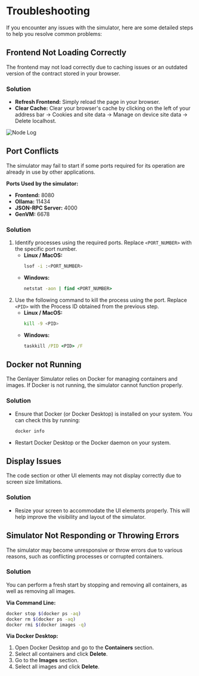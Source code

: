 # Troubleshooting

If you encounter any issues with the simulator, here are some detailed steps to help you resolve common problems:

## Frontend Not Loading Correctly
The frontend may not load correctly due to caching issues or an outdated version of the contract stored in your browser.

### Solution
- **Refresh Frontend:** Simply reload the page in your browser.
- **Clear Cache:** Clear your browser's cache by clicking on the left of your address bar -> Cookies and site data -> Manage on device site data -> Delete localhost.

 
<Image src="/troubleshoot.png" alt="Node Log" width={700} height={700} />

## Port Conflicts
The simulator may fail to start if some ports required for its operation are already in use by other applications.

**Ports Used by the simulator:**
- **Frontend:** 8080
- **Ollama:** 11434
- **JSON-RPC Server:** 4000
- **GenVM:** 6678 

### Solution
1. Identify processes using the required ports. Replace `<PORT_NUMBER>` with the specific port number.
   - **Linux / MacOS:**
     ```bash copy
     lsof -i :<PORT_NUMBER>
     ```
   - **Windows:**
     ```cmd copy
     netstat -aon | find <PORT_NUMBER>
     ```
2. Use the following command to kill the process using the port. Replace `<PID>` with the Process ID obtained from the previous step.
   - **Linux / MacOS:**
     ```bash copy
     kill -9 <PID>
     ```
   - **Windows:**
     ```cmd copy
     taskkill /PID <PID> /F
     ```

## Docker not Running
The Genlayer Simulator relies on Docker for managing containers and images. If Docker is not running, the simulator cannot function properly.

### Solution
- Ensure that Docker (or Docker Desktop) is installed on your system. You can check this by running:
  
  ```bash copy
  docker info
  ```
- Restart Docker Desktop or the Docker daemon on your system.

## Display Issues
The code section or other UI elements may not display correctly due to screen size limitations.

### Solution
- Resize your screen to accommodate the UI elements properly. This will help improve the visibility and layout of the simulator.

## Simulator Not Responding or Throwing Errors
The simulator may become unresponsive or throw errors due to various reasons, such as conflicting processes or corrupted containers.

### Solution
You can perform a fresh start by stopping and removing all containers, as well as removing all images. 

**Via Command Line:**
```bash
docker stop $(docker ps -aq)
docker rm $(docker ps -aq)
docker rmi $(docker images -q)
```

**Via Docker Desktop:**
1. Open Docker Desktop and go to the **Containers** section.
3. Select all containers and click **Delete**.
4. Go to the **Images** section.
5. Select all images and click **Delete**.